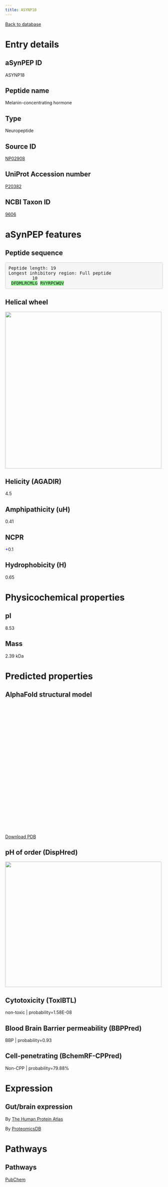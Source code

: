 ```yaml
---
title: ASYNP18
---
```


[Back to database](database.html)

# Entry details

## aSynPEP ID

ASYNP18

## Peptide name

Melanin-concentrating hormone

## Type

Neuropeptide

## Source ID

[NP02908](http://isyslab.info/NeuroPep/search_info?pepNum=NP02908)

## UniProt Accession number

[P20382](https://www.uniprot.org/uniprotkb/P20382/entry)

## NCBI Taxon ID

[9606](https://www.ncbi.nlm.nih.gov/Taxonomy/Browser/wwwtax.cgi?id=9606)

# aSynPEP features

## Peptide sequence

<pre style='border-radius:4px; background-color: #f5f5f5; border: 1px solid #ccc; padding: 9.5px';>Peptide length: 19
Longest inhibitory region: Full peptide
         10
 <span style='background-color:lightgreen';>D</span><span style='background-color:lightgreen';>F</span><span style='background-color:lightgreen';>D</span><span style='background-color:lightgreen';>M</span><span style='background-color:lightgreen';>L</span><span style='background-color:lightgreen';>R</span><span style='background-color:lightgreen';>C</span><span style='background-color:lightgreen';>M</span><span style='background-color:lightgreen';>L</span><span style='background-color:lightgreen';>G</span> <span style='background-color:lightgreen';>R</span><span style='background-color:lightgreen';>V</span><span style='background-color:lightgreen';>Y</span><span style='background-color:lightgreen';>R</span><span style='background-color:lightgreen';>P</span><span style='background-color:lightgreen';>C</span><span style='background-color:lightgreen';>W</span><span style='background-color:lightgreen';>Q</span><span style='background-color:lightgreen';>V</span></pre>

## Helical wheel

<img src='./helical_wheels/NP02908.svg' width='500' height='500'>

## Helicity (AGADIR)

4.5

## Amphipathicity (uH)

0.41

## NCPR

<span style='color:blue; font-weigth:bold;'>+</span>0.1

## Hydrophobicity (H)

0.65

# Physicochemical properties

## pI

8.53

## Mass

2.39 kDa

# Predicted properties

## AlphaFold structural model

<script src='https://3Dmol.org/build/3Dmol-min.js'></script>
<script src='https://3Dmol.org/build/3Dmol.ui-min.js'></script>
 <div style='height: 400px; width: 400px; position: relative;' class='viewer_3Dmoljs' data-href='./alphafold/NP02908.pdb' data-backgroundcolor='0xffffff' data-style='cartoon' data-ui='true'></div>

[Download PDB](./alphafold/NP02908.pdb)

## pH of order (DispHred)

<img src='./disphred_plots/NP02908.svg' width='500' height='400'>

## Cytotoxicity (ToxIBTL)

non-toxic | probability=1.58E-08

## Blood Brain Barrier permeability (BBPPred)

BBP | probability=0.93

## Cell-penetrating (BchemRF-CPPred)

Non-CPP | probability=79.88%

# Expression

## Gut/brain expression

By [The Human Protein Atlas](https://www.proteinatlas.org/search/P20382)

By [ProteomicsDB](https://www.proteomicsdb.org/search?q=P20382&type=Protein)

# Pathways

## Pathways

[PubChem](https://pubchem.ncbi.nlm.nih.gov/#query=P20382&tab=pathway)

